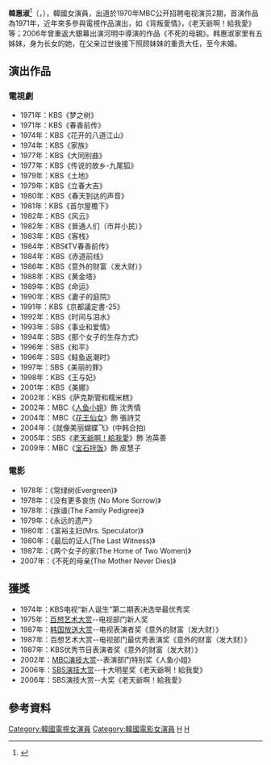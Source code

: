 {{藝人
| 類型 = 女演員
| 姓名 = 韓惠淑
| 外文名 = 한혜숙
| 外文 = ko
| 羅馬拼音 = Han Hye-Sook 
| 國籍 = {{KOR}}
| 出生日期 = {{Birth date and age|1951|8|20}}
| 出生地點 = {{KOR}}[[釜山廣域市|釜山廣域市]]
| 職業 = 演員
| 語言 = 韓語
| 教育程度 = 德成女子高等学校 
| 宗教信仰 = 佛教
}}

'''韓惠淑'''<ref>{{Cite news|url=https://newslibrary.naver.com/viewer/index.naver?articleId=1975010100209213023&editNo=2&printCount=1&publishDate=1975-01-01&officeId=00020&pageNo=13&printNo=16386&publishType=00020|title=韓惠淑양 映畵스타아로 變身할 길목|publisher=[[東亞日報|東亞日報]]|author=|date=1975-01-01|accessdate=2022-05-08}}</ref>（{{lang-ko|한혜숙}}，{{bd|1951年|8月20日|||catIdx=Han, Hye Sook}}），韓國女演員，出道於1970年MBC公开招聘电视演员2期，首演作品為1971年，近年來多參與電視作品演出，如《背叛愛情》，《老天爺啊！給我愛》等；2006年曾重返大銀幕出演河明中導演的作品《不死的母親》。韩惠淑家里有五姊妹，身为长女的她，在父亲过世後接下照顾妹妹的重责大任，至今未婚。

==演出作品==
===電視劇===
* 1971年：KBS《梦之树》
* 1971年：KBS《春香前传》
* 1974年：KBS《花开的八道江山》
* 1974年：KBS《家族》
* 1977年：KBS《大同别曲》
* 1977年：KBS《传说的故乡-九尾狐》
* 1979年：KBS《土地》
* 1979年：KBS《立春大吉》
* 1980年：KBS《春天到达的声音》
* 1981年：KBS《首尔屋檐下》
* 1982年：KBS《风云》
* 1982年：KBS《普通人们（市井小民）》
* 1983年：KBS《客栈》
* 1984年：KBS《TV春香前传》
* 1984年：KBS《赤道前线》
* 1986年：KBS《意外的财富（发大财）》
* 1988年：KBS《黄金塔》
* 1989年：KBS《命运》
* 1990年：KBS《妻子的庭院》
* 1991年：KBS《京都議定書-25》
* 1992年：KBS《时间与泪水》
* 1993年：SBS《事业和爱情》
* 1994年：SBS《那个女子的生存方式》 
* 1996年：SBS《和平》
* 1996年：SBS《鲑鱼返潮时》
* 1997年：SBS《美丽的罪》
* 1998年：KBS《王与妃》
* 2001年：KBS《美娜》
* 2002年：KBS《萨克斯管和糯米糕》
* 2002年：MBC《[[人鱼小姐|人鱼小姐]]》飾 沈秀情
* 2004年：MBC《[[花王仙女|花王仙女]]》飾 張詩艾
* 2004年：《就像美丽蝴蝶飞》(中韩合拍) 
* 2005年：SBS《[[老天爺啊！給我愛|老天爺啊！給我愛]]》飾 池英善
* 2009年：MBC《[[宝石拌饭|宝石拌饭]]》飾 皮慧子

===電影===
* 1978年：《常绿树(Evergreen)》
* 1978年：《没有更多哀伤 (No More Sorrow)》
* 1978年：《族谱(The Family Pedigree)》
* 1979年：《永远的遗产》
* 1980年：《富裕主妇(Mrs. Speculator)》
* 1980年：《最后的证人(The Last Witness)》
* 1987年：《两个女子的家(The Home of Two Women)》
* 2007年：《不死的母亲(The Mother Never Dies)》

== 獲獎 ==
* 1974年：KBS电视“新人诞生”第二期表决选举最优秀奖
* 1975年：[[百想艺术大赏|百想艺术大赏]]--电视部门新人奖
* 1987年：[[韩国放送大赏|韩国放送大赏]]--电视表演者奖《意外的财富（发大财）》
* 1987年：百想艺术大赏--电视部门最优秀表演奖《意外的财富（发大财）》
* 1987年：KBS优秀节目表演者奖《意外的财富（发大财）》
* 2002年：[[MBC演技大赏|MBC演技大赏]]--表演部门特别奖《人鱼小姐》
* 2006年：[[SBS演技大赏|SBS演技大赏]]--十大明星奖《老天爺啊！給我愛》
* 2006年：SBS演技大赏--大奖《老天爺啊！給我愛》

== 參考資料 ==
{{reflist}}

{{百想藝術大賞電視部門女子最優秀演技}}
{{SBS演技大賞大賞得主}}
{{DEFAULTSORT:Han Hye Sook}}
[[Category:韓國電視女演員|Category:韓國電視女演員]]
[[Category:韓國電影女演員|Category:韓國電影女演員]]
[[Category:釜山廣域市出身人物|H]]
[[Category:韓姓|H]]